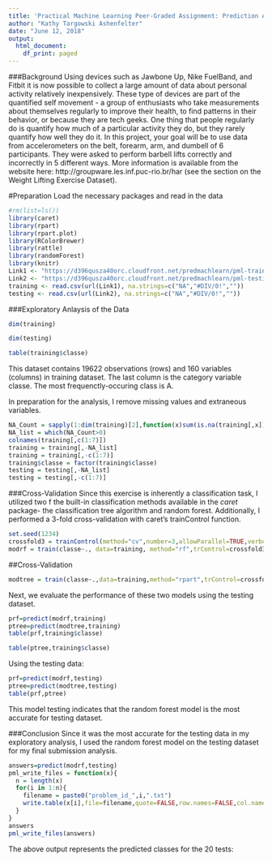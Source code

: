---
title: 'Practical Machine Learning Peer-Graded Assignment: Prediction Assignment Writeup'
author: "Kathy Targowski Ashenfelter"
date: "June 12, 2018"
output:
  html_document:
    df_print: paged
---
###Background
Using devices such as Jawbone Up, Nike FuelBand, and Fitbit it is now possible to collect a large amount of data about personal activity relatively inexpensively. These type of devices are part of the quantified self movement - a group of enthusiasts who take measurements about themselves regularly to improve their health, to find patterns in their behavior, or because they are tech geeks. One thing that people regularly do is quantify how much of a particular activity they do, but they rarely quantify how well they do it. In this project, your goal will be to use data from accelerometers on the belt, forearm, arm, and dumbell of 6 participants. They were asked to perform barbell lifts correctly and incorrectly in 5 different ways. More information is available from the website here: http://groupware.les.inf.puc-rio.br/har (see the section on the Weight Lifting Exercise Dataset).

#Preparation
Load the necessary packages and read in the data
```{r results='hide'}
#rm(list=ls())               
library(caret)
library(rpart)
library(rpart.plot)
library(RColorBrewer)
library(rattle)
library(randomForest)
library(knitr)
Link1 <- "https://d396qusza40orc.cloudfront.net/predmachlearn/pml-training.csv"
Link2 <- "https://d396qusza40orc.cloudfront.net/predmachlearn/pml-testing.csv"
training <- read.csv(url(Link1), na.strings=c("NA","#DIV/0!",""))
testing <- read.csv(url(Link2), na.strings=c("NA","#DIV/0!",""))
```
###Exploratory Anlaysis of the Data

```{r}
dim(training)

dim(testing)

table(training$classe)
```

This dataset contains 19622 observations (rows) and 160 variables (columns) in training dataset. The last column is the category variable classe. The most frequenctly-occuring class is A.

In preparation for the analysis, I remove missing values and extraneous variables.

```{r}
NA_Count = sapply(1:dim(training)[2],function(x)sum(is.na(training[,x])))
NA_list = which(NA_Count>0)
colnames(training[,c(1:7)])
training = training[,-NA_list]
training = training[,-c(1:7)]
training$classe = factor(training$classe)
testing = testing[,-NA_list]
testing = testing[,-c(1:7)]
```
###Cross-Validation
Since this exercise is inherently a classification task, I utilized two f the built-in classification methods available in the *caret* package- the classification tree algorithm and random forest. Additionally, I performed a 3-fold cross-validation with caret's trainControl function.

```{r}
set.seed(1234)
crossfold3 = trainControl(method="cv",number=3,allowParallel=TRUE,verboseIter=TRUE)
modrf = train(classe~., data=training, method="rf",trControl=crossfold3)
```
##Cross-Validation
```{r}
modtree = train(classe~.,data=training,method="rpart",trControl=crossfold3)
```
Next, we evaluate the performance of these two models using the testing dataset.

```{r}
prf=predict(modrf,training)
ptree=predict(modtree,training)
table(prf,training$classe)
```

```{r}
table(ptree,training$classe)
```
Using the testing data: 

```{r}
prf=predict(modrf,testing)
ptree=predict(modtree,testing)
table(prf,ptree)
```

This model testing indicates that the random forest model is the most accurate for testing dataset.

###Conclusion
Since it was the most accurate for the testing data in my exploratory analysis, I used the random forest model on the testing dataset for my final submission analysis.
```{r}
answers=predict(modrf,testing)
pml_write_files = function(x){
  n = length(x)
  for(i in 1:n){
    filename = paste0("problem_id_",i,".txt")
    write.table(x[i],file=filename,quote=FALSE,row.names=FALSE,col.names=FALSE)
  }
}
answers
pml_write_files(answers)
```

The above output represents the  predicted classes for the 20 tests: 
